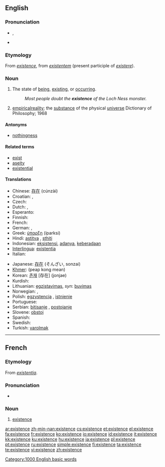 {{wikipedia}}
==English==

===Pronunciation===
* {{a|US}} {{IPA|/ɛɡˈzɪstɛnts/|/ɪɡˈzɪstɛnts/}}, {{SAMPA|/Eg.zI.stEnts/}}
* {{audio|en-us-existence.ogg|Audio (US)}}

===Etymology===
From {{etyl|fro}} ''[[#French|existence]]'', from {{LL.}} ''[[existentem]]'' (present participle of ''[[existere]]'').

===Noun===
{{en-noun|s|-}}

# The state of [[being]], [[exist]]ing, or [[occur]]ring.
#: ''Most people doubt the '''existence''' of the Loch Ness monster.''
# [[empirical]][[ reality]]; the [[substance]] of the physical [[universe]] Dictionary of Philosophy; 1968

====Antonyms====
* [[nothingness]]

====Related terms====
* [[exist]]
* [[aseity]]
* [[existential]]

====Translations====
{{trans-top|the state of being, existing, or occurring}}
* Chinese: [[存在]] (cúnzài)
* Croatian: {{t-|hr|egzistencija|f|alt=egzistèncija}}, {{t-|hr|postojanje|n|alt=póstojānje}}
* Czech: {{t+|cs|existence|f}}
* Dutch: {{t+|nl|bestaan|n}}, {{t+|nl|voorkomen|n}}
* Esperanto: {{t-|eo|ekzistado|xs=Esperanto}}
* Finnish: {{t-|fi|olemassaolo}}
* French: {{t+|fr|existence|f}}
* German: {{t+|de|Existenz|f}}, {{t+|de|Sein|n}}
* Greek: [[ύπαρξη]] (íparksi)
* Hindi: [[astitva]] {{n}}, [[sthiti]] {{n}}
* Indonesian: [[eksistensi]], [[ada|adanya]], [[ada|keberadaan]]
* [[Interlingua]]: [[existentia]]
* Italian: {{t+|it|esistenza|f}}
{{trans-mid}}
* Japanese: [[存在]] (そんざい, sonzai)
* [[Khmer]]: {{Khmr|[[ភាពគង់មាន]]}} (peap kong mean)
* Korean: [[존재]] [存在] (jonjae)
* Kurdish: {{ku-Arab|[[بوون]]}}
* Lithuanian: [[egzistavimas]], ''syn'': [[buvimas]]
* Norwegian: {{t|no|eksistens|m}},  {{t|no|tilværelse|m}}
* Polish: [[egzystencja]] {{f}}, [[istnienie]] {{n}}
* Portuguese: {{t+|pt|existência|f}}
* Serbian: [[bitisanje]] {{n}}, [[postojanje]] {{n}}
* Slovene: [[obstoj]] {{m}}
* Spanish: {{t+|es|existencia|f}}
* Swedish: {{t+|sv|existens|c}}
* Turkish: [[varolmak]]
{{trans-bottom}}

[[Category:1000 English basic words]]

----

==French==

===Etymology===
From {{LL.}} ''[[existentia]]''.

===Pronunciation===
* {{audio|Fr-existence.ogg|audio}}

===Noun===
{{fr-noun|f}}

# [[#Noun|existence]]

[[ar:existence]]
[[zh-min-nan:existence]]
[[cs:existence]]
[[et:existence]]
[[el:existence]]
[[fa:existence]]
[[fr:existence]]
[[ko:existence]]
[[io:existence]]
[[id:existence]]
[[it:existence]]
[[kk:existence]]
[[ku:existence]]
[[hu:existence]]
[[ja:existence]]
[[pl:existence]]
[[pt:existence]]
[[ru:existence]]
[[simple:existence]]
[[fi:existence]]
[[ta:existence]]
[[te:existence]]
[[vi:existence]]
[[zh:existence]]
